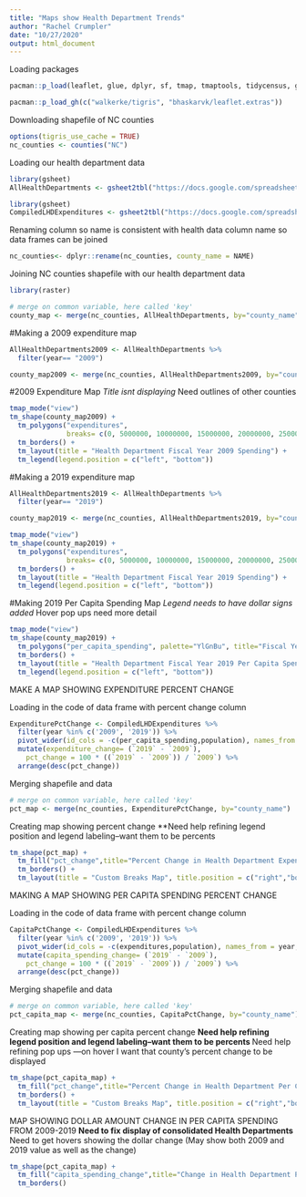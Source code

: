 ```yaml
---
title: "Maps show Health Department Trends"
author: "Rachel Crumpler"
date: "10/27/2020"
output: html_document
---
```

Loading packages
```r
pacman::p_load(leaflet, glue, dplyr, sf, tmap, tmaptools, tidycensus, ggmap, htmltools,  htmlwidgets, tidyverse)  

pacman::p_load_gh(c("walkerke/tigris", "bhaskarvk/leaflet.extras")) 
```

Downloading shapefile of NC counties
```r
options(tigris_use_cache = TRUE)
nc_counties <- counties("NC")
```


Loading our health department data
```r
library(gsheet)
AllHealthDepartments <- gsheet2tbl("https://docs.google.com/spreadsheets/d/1Tp6E7I3lguVumOMuFyoJJQ5naTroHmkeXqnXXqvq1cI/edit#gid=0")
```

```r
library(gsheet)
CompiledLHDExpenditures <- gsheet2tbl("https://docs.google.com/spreadsheets/d/1Zc10pam92Y1218F90eXn9ri7-a4GQI1vhzING33nNSI/edit#gid=0")
```

Renaming column so name is consistent with health data column name so data frames can be joined
```r
nc_counties<- dplyr::rename(nc_counties, county_name = NAME) 
```


Joining NC counties shapefile with our health department data
```r
library(raster)

# merge on common variable, here called 'key'
county_map <- merge(nc_counties, AllHealthDepartments, by="county_name")

```

#Making a 2009 expenditure map
```r
AllHealthDepartments2009 <- AllHealthDepartments %>%
  filter(year== "2009")
```

```r
county_map2009 <- merge(nc_counties, AllHealthDepartments2009, by="county_name")
```

#2009 Expenditure Map
*Title isnt displaying
*Need outlines of other counties
```r
tmap_mode("view")
tm_shape(county_map2009) +
  tm_polygons("expenditures",
              breaks= c(0, 5000000, 10000000, 15000000, 20000000, 25000000, 30000000,80000000),palette="YlGnBu", title="Fiscal Year 2009 Expenditures")  +
  tm_borders() +
  tm_layout(title = "Health Department Fiscal Year 2009 Spending") +
  tm_legend(legend.position = c("left", "bottom"))
```


#Making a 2019 expenditure map
```r
AllHealthDepartments2019 <- AllHealthDepartments %>%
  filter(year== "2019")
```

```r
county_map2019 <- merge(nc_counties, AllHealthDepartments2019, by="county_name")
```

```r
tmap_mode("view")
tm_shape(county_map2019) +
  tm_polygons("expenditures",
              breaks= c(0, 5000000, 10000000, 15000000, 20000000, 25000000, 30000000,80000000),palette="YlGnBu", title="Fiscal Year 2019 Expenditures")  +
  tm_borders() +
  tm_layout(title = "Health Department Fiscal Year 2019 Spending") +
  tm_legend(legend.position = c("left", "bottom"))
```


#Making 2019 Per Capita Spending Map
*Legend needs to have dollar signs added
*Hover pop ups need more detail
```r
tmap_mode("view")
tm_shape(county_map2019) +
  tm_polygons("per_capita_spending", palette="YlGnBu", title="Fiscal Year 2019 Per Capita Spending")  +
  tm_borders() +
  tm_layout(title = "Health Department Fiscal Year 2019 Per Capita Spending") +
  tm_legend(legend.position = c("left", "bottom"))
```


MAKE A MAP SHOWING EXPENDITURE PERCENT CHANGE

Loading in the code of data frame with percent change column
```r
ExpenditurePctChange <- CompiledLHDExpenditures %>%
  filter(year %in% c('2009', '2019')) %>%
  pivot_wider(id_cols = -c(per_capita_spending,population), names_from = year, values_from = expenditures) %>%
  mutate(expenditure_change= (`2019` - `2009`),
    pct_change = 100 * ((`2019` - `2009`)) / `2009`) %>%
  arrange(desc(pct_change))
```

Merging shapefile and data
```r
# merge on common variable, here called 'key'
pct_map <- merge(nc_counties, ExpenditurePctChange, by="county_name")
```

Creating map showing percent change
**Need help refining legend position and legend labeling--want them to be percents
```r
tm_shape(pct_map) +
  tm_fill("pct_change",title="Percent Change in Health Department Expenditures from 2009-2019",palette="YlGnBu")  +
  tm_borders() +
  tm_layout(title = "Custom Breaks Map", title.position = c("right","bottom"))
```

MAKING A MAP SHOWING PER CAPITA SPENDING PERCENT CHANGE

Loading in the code of data frame with percent change column
```r
CapitaPctChange <- CompiledLHDExpenditures %>%
  filter(year %in% c('2009', '2019')) %>%
  pivot_wider(id_cols = -c(expenditures,population), names_from = year, values_from = per_capita_spending) %>%
  mutate(capita_spending_change= (`2019` - `2009`),
    pct_change = 100 * ((`2019` - `2009`)) / `2009`) %>%
  arrange(desc(pct_change))
```

Merging shapefile and data
```r
# merge on common variable, here called 'key'
pct_capita_map <- merge(nc_counties, CapitaPctChange, by="county_name")
```

Creating map showing per capita percent change
**Need help refining legend position and legend labeling--want them to be percents
**Need help refining pop ups ---on hover I want that county's percent change to be displayed
```r
tm_shape(pct_capita_map) +
  tm_fill("pct_change",title="Percent Change in Health Department Per Capita Spending from 2009-2019",palette="YlGnBu")  +
  tm_borders() +
  tm_layout(title = "Custom Breaks Map", title.position = c("right","bottom"))
```


MAP SHOWING DOLLAR AMOUNT CHANGE IN PER CAPITA SPENDING FROM 2009-2019
**Need to fix display of consolidated Health Departments
**Need to get hovers showing the dollar change (May show both 2009 and 2019 value as well as the change)
```r
tm_shape(pct_capita_map) +
  tm_fill("capita_spending_change",title="Change in Health Department Per Capita Spending from 2009-2019",palette="YlGnBu")  +
  tm_borders()
```




